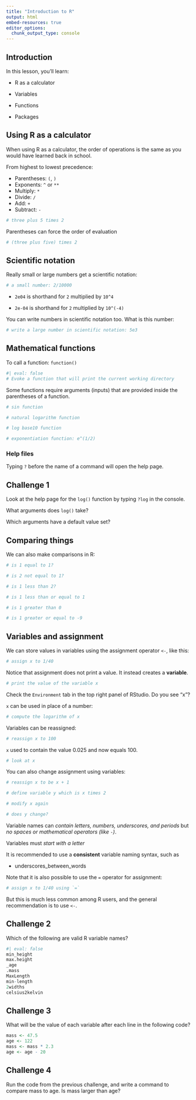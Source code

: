 ```yaml
---
title: "Introduction to R"
output: html
embed-resources: true
editor_options: 
  chunk_output_type: console
---
```


## Introduction

In this lesson, you'll learn:

- R as a calculator 

- Variables

- Functions

- Packages






## Using R as a calculator

When using R as a calculator, the order of operations is the same as you
would have learned back in school.

From highest to lowest precedence:

 * Parentheses: `(`, `)`
 * Exponents: `^` or `**`
 * Multiply: `*`
 * Divide: `/`
 * Add: `+`
 * Subtract: `-`



```r
# three plus 5 times 2

```

Parentheses can force the order of evaluation

```r
# (three plus five) times 2

```




## Scientific notation

Really small or large numbers get a scientific notation:

```r
# a small number: 2/10000

```

- `2e04` is shorthand for `2` multiplied by `10^4`

- `2e-04` is shorthand for `2` multiplied by `10^(-4)`



You can write numbers in scientific notation too. What is this number:

```r
# write a large number in scientific notation: 5e3

```










## Mathematical functions


To call a function: `function()`

```r
#| eval: false
# Evoke a function that will print the current working directory

```





Some functions require arguments (inputs) that are provided inside the parentheses of a function. 


```r
# sin function

```

```r
# natural logarithm function

```

```r
# log base10 function

```

```r
# exponentiation function: e^(1/2)

```







### Help files

Typing `?` before the name of a command will open the help page.


::: {.callout}
## Challenge 1
Look at the help page for the `log()` function by typing `?log` in the console. 

What arguments does `log()` take? 

Which arguments have a default value set?
:::












## Comparing things

We can also make comparisons in R:

```r
# is 1 equal to 1?

```

```r
# is 2 not equal to 1?

```

```r
# is 1 less than 2?

```

```r
# is 1 less than or equal to 1

```

```r
# is 1 greater than 0

```

```r
# is 1 greater or equal to -9

```














## Variables and assignment

We can store values in variables using the assignment operator `<-`, like this:

```r
# assign x to 1/40

```

Notice that assignment does not print a value. It instead creates a **variable**. 

```r
# print the value of the variable x

```


Check the `Environment` tab in the top right panel of RStudio. Do you see "x"?




`x` can be used in place of a number:

```r
# compute the logarithm of x

```

Variables can be reassigned:

```r
# reassign x to 100

```


`x` used to contain the value 0.025 and now equals 100.

```r
# look at x

```



You can also change assignment using variables:

```r
# reassign x to be x + 1

# define variable y which is x times 2

# modify x again

# does y change?

```


Variable names can *contain letters, numbers, underscores, and periods* but *no spaces or mathematical operators (like `-`)*.

Variables must *start with a letter*

It is recommended to use a **consistent** variable naming syntax, such as

  * underscores_between_words
  
  
  
  


Note that it is also possible to use the `=` operator for assignment:

```r
# assign x to 1/40 using `=`

```


But this is much less common among R users, and the general recommendation is to use `<-`.




::: {.callout} 
## Challenge 2
Which of the following are valid R variable names?
```r
#| eval: false
min_height
max.height
_age
.mass
MaxLength
min-length
2widths
celsius2kelvin
```

:::




::: {.callout} 
## Challenge 3
What will be the value of each variable after each line in the following code?

```r
mass <- 47.5
age <- 122
mass <- mass * 2.3
age <- age - 20
```

:::



::: {.callout} 
## Challenge 4
Run the code from the previous challenge, and write a command to compare mass to age. Is mass larger than age?


:::





